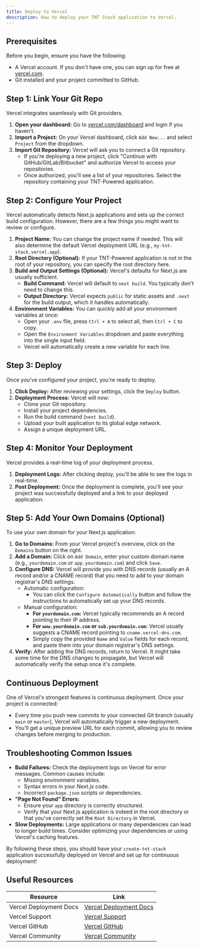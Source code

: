 ```yaml
---
title: Deploy to Vercel
description: How to deploy your TNT Stack application to Vercel.
---
```


## Prerequisites

Before you begin, ensure you have the following:

- A Vercel account. If you don't have one, you can sign up for free at
  [vercel.com](https://vercel.com/).
- Git installed and your project committed to GitHub.

## Step 1: Link Your Git Repo

Vercel integrates seamlessly with Git providers.

1.  **Open your dashboard:** Go to
    [vercel.com/dashboard](https://vercel.com/dashboard) and login if you
    haven't.
2.  **Import a Project:** On your Vercel dashboard, click `Add New...` and
    select `Project` from the dropdown.
3.  **Import Git Repository:** Vercel will ask you to connect a Git repository.
    - If you're deploying a new project, click "Continue with
      GitHub/GitLab/Bitbucket" and authorize Vercel to access your repositories.
    - Once authorized, you'll see a list of your repositories. Select the
      repository containing your TNT-Powered application.

## Step 2: Configure Your Project

Vercel automatically detects Next.js applications and sets up the correct build
configuration. However, there are a few things you might want to review or
configure.

1.  **Project Name:** You can change the project name if needed. This will also
    determine the default Vercel deployment URL (e.g.,
    `my-tnt-stack.vercel.app`).
2.  **Root Directory (Optional):** If your TNT-Powered application is not in the
    root of your repository, you can specify the root directory here.
3.  **Build and Output Settings (Optional):** Vercel's defaults for Next.js are
    usually sufficient.
    - **Build Command:** Vercel will default to `next build`. You typically
      don't need to change this.
    - **Output Directory:** Vercel expects `public` for static assets and
      `.next` for the build output, which it handles automatically.
4.  **Environment Variables:** You can quickly add all your environment
    variables at once:
    - Open your `.env` file, press `Ctrl + A` to select all, then `Ctrl + C` to
      copy.
    - Open the `Environment Variables` dropdown and paste everything into the
      single input field.
    - Vercel will automatically create a new variable for each line.

## Step 3: Deploy

Once you've configured your project, you're ready to deploy.

1.  **Click Deploy:** After reviewing your settings, click the `Deploy` button.
2.  **Deployment Process:** Vercel will now:
    - Clone your Git repository.
    - Install your project dependencies.
    - Run the build command (`next build`).
    - Upload your built application to its global edge network.
    - Assign a unique deployment URL.

## Step 4: Monitor Your Deployment

Vercel provides a real-time log of your deployment process.

1.  **Deployment Logs:** After clicking deploy, you'll be able to see the logs
    in real-time.
2.  **Post Deployment:** Once the deployment is complete, you'll see your
    project was successfully deployed and a link to your deployed application.

## Step 5: Add Your Own Domains (Optional)

To use your own domain for your Next.js application:

1.  **Go to Domains:** From your Vercel project's overview, click on the
    `Domains` button on the right.
2.  **Add a Domain:** Click on `Add Domain`, enter your custom domain name
    (e.g., `yourdomain.com` or `app.yourdomain.com`) and click `Save`.
3.  **Configure DNS:** Vercel will provide you with DNS records (usually an A
    record and/or a CNAME record) that you need to add to your domain
    registrar's DNS settings.
    - Automatic configuration:
      - You can click the `Configure Automatically` button and follow the
        instructions to automatically set up your DNS records.
    - Manual configuration:
      - **For `yourdomain.com`:** Vercel typically recommends an A record
        pointing to their IP address.
      - **For `www.yourdomain.com` or `sub.yourdomain.com`:** Vercel usually
        suggests a CNAME record pointing to `cname.vercel-dns.com`.
      - Simply copy the provided `Name` and `Value` fields for each record, and
        paste them into your domain registrar's DNS settings.
4.  **Verify:** After adding the DNS records, return to Vercel. It might take
    some time for the DNS changes to propagate, but Vercel will automatically
    verify the setup once it's complete.

## Continuous Deployment

One of Vercel's strongest features is continuous deployment. Once your project
is connected:

- Every time you push new commits to your connected Git branch (usually `main`
  or `master`), Vercel will automatically trigger a new deployment.
- You'll get a unique preview URL for each commit, allowing you to review
  changes before merging to production.

## Troubleshooting Common Issues

- **Build Failures:** Check the deployment logs on Vercel for error messages.
  Common causes include:
  - Missing environment variables.
  - Syntax errors in your Next.js code.
  - Incorrect `package.json` scripts or dependencies.
- **"Page Not Found" Errors:**
  - Ensure your `app` directory is correctly structured.
  - Verify that your Next.js application is indeed in the root directory or that
    you've correctly set the `Root Directory` in Vercel.
- **Slow Deployments:** Large applications or many dependencies can lead to
  longer build times. Consider optimizing your dependencies or using Vercel's
  caching features.

By following these steps, you should have your `create-tnt-stack` application
successfully deployed on Vercel and set up for continuous deployment!

## Useful Resources

| Resource               | Link                                                          |
| ---------------------- | ------------------------------------------------------------- |
| Vercel Deployment Docs | [Vercel Deployment Docs](https://vercel.com/docs/deployments) |
| Vercel Support         | [Vercel Support](https://vercel.com/support)                  |
| Vercel GitHub          | [Vercel GitHub](https://github.com/vercel)                    |
| Vercel Community       | [Vercel Community](https://community.vercel.com/)             |
